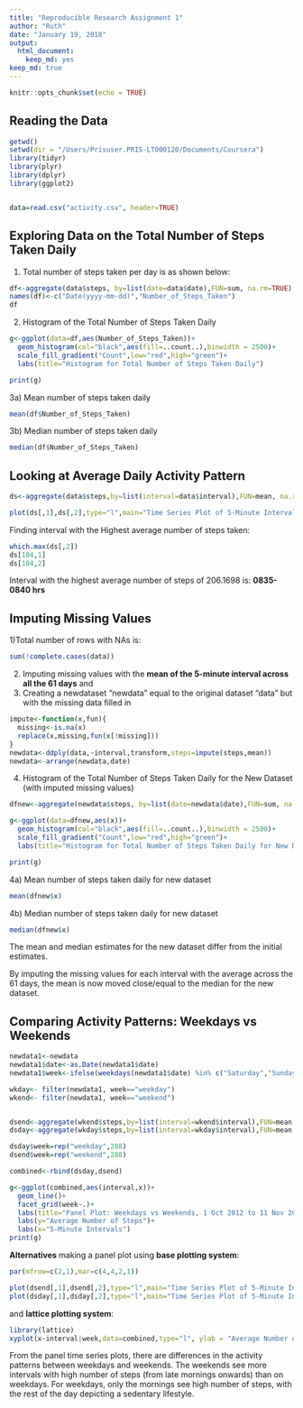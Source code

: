 ---
title: "Reproducible Research Assignment 1"
author: "Ruth"
date: "January 19, 2018"
output: 
  html_document: 
    keep_md: yes
keep_md: true
---

```{r setup, include=FALSE}
knitr::opts_chunk$set(echo = TRUE)
```

## Reading the Data


```{r read}
getwd()
setwd(dir = "/Users/Prisuser.PRIS-LT000120/Documents/Coursera")
library(tidyr)
library(plyr)
library(dplyr)
library(ggplot2)


data=read.csv("activity.csv", header=TRUE)

```
## Exploring Data on the Total Number of Steps Taken Daily

1) Total number of steps taken per day is as shown below:

```{r Q1}
df<-aggregate(data$steps, by=list(date=data$date),FUN=sum, na.rm=TRUE)
names(df)<-c("Date(yyyy-mm-dd)","Number_of_Steps_Taken")
df
```

2) Histogram of the Total Number of Steps Taken Daily

```{r histogram, echo=TRUE}
g<-ggplot(data=df,aes(Number_of_Steps_Taken))+
  geom_histogram(col="black",aes(fill=..count..),binwidth = 2500)+
  scale_fill_gradient("Count",low="red",high="green")+
  labs(title="Histogram for Total Number of Steps Taken Daily")

print(g)
```

3a) Mean number of steps taken daily

```{r mean}
mean(df$Number_of_Steps_Taken)
```

3b) Median number of steps taken daily

```{r median}
median(df$Number_of_Steps_Taken)
```
## Looking at Average Daily Activity Pattern

```{r time_Series}

ds<-aggregate(data$steps,by=list(interval=data$interval),FUN=mean, na.rm=TRUE)

plot(ds[,1],ds[,2],type="l",main="Time Series Plot of 5-Minute Intervals, 1 Oct 2012 to 30 Nov 2012",xlab="5-minute Intervals (from 0 to 2355 in a day)",ylab="Average Number of Steps Taken across 61 days" )
```


Finding interval with the Highest average number of steps taken:
```{r highest}
which.max(ds[,2])
ds[104,1]
ds[104,2]
```
Interval with the highest average number of steps of 206.1698 is:  **0835-0840 hrs**

## Imputing Missing Values
1)Total number of rows with NAs is:
```{r count_NA}
sum(!complete.cases(data))
```

2) Imputing missing values with the **mean of the 5-minute interval across all the 61 days** and
3) Creating a newdataset "newdata" equal to the original dataset "data" but with the missing data filled in
```{r impute_missing}
impute<-function(x,fun){
  missing<-is.na(x)
  replace(x,missing,fun(x[!missing]))
}
newdata<-ddply(data,~interval,transform,steps=impute(steps,mean))
newdata<-arrange(newdata,date)

```
4) Histogram of the Total Number of Steps Taken Daily for the New Dataset (with imputed missing values)

```{r histogram_New,echo=TRUE}
dfnew<-aggregate(newdata$steps, by=list(date=newdata$date),FUN=sum, na.rm=TRUE)

g<-ggplot(data=dfnew,aes(x))+
  geom_histogram(col="black",aes(fill=..count..),binwidth = 2500)+
  scale_fill_gradient("Count",low="red",high="green")+
  labs(title="Histogram for Total Number of Steps Taken Daily for New Dataset",x="Number of Steps Taken")

print(g)
```


4a) Mean number of steps taken daily for new dataset

```{r meannew}
mean(dfnew$x)
```

4b) Median number of steps taken daily for new dataset

```{r mediannew}
median(dfnew$x)
```
The mean and median estimates for the new dataset differ from the initial estimates.

By imputing the missing values for each interval with the average across the 61 days, the mean is now moved close/equal to the median for the new dataset.

## Comparing Activity Patterns: Weekdays vs Weekends
```{r panel_plot}
newdata1<-newdata
newdata1$date<-as.Date(newdata1$date)
newdata1$week<-ifelse(weekdays(newdata1$date) %in% c("Saturday","Sunday"),"weekend","weekday")

wkday<- filter(newdata1, week=="weekday")
wkend<- filter(newdata1, week=="weekend")


dsend<-aggregate(wkend$steps,by=list(interval=wkend$interval),FUN=mean, na.rm=TRUE)
dsday<-aggregate(wkday$steps,by=list(interval=wkday$interval),FUN=mean, na.rm=TRUE)

dsday$week=rep("weekday",288)
dsend$week=rep("weekend",288)

combined<-rbind(dsday,dsend)

g<-ggplot(combined,aes(interval,x))+
  geom_line()+
  facet_grid(week~.)+
  labs(title="Panel Plot: Weekdays vs Weekends, 1 Oct 2012 to 11 Nov 2012")+
  labs(y="Average Number of Steps")+
  labs(x="5-Minute Intervals")
print(g)
```

**Alternatives** making a panel plot using **base plotting system**:
```{r base, echo=TRUE}
par(mfrow=c(2,1),mar=c(4,4,2,1))

plot(dsend[,1],dsend[,2],type="l",main="Time Series Plot of 5-Minute Intervals (Weekends)",xlab=" ",ylab=" " )
plot(dsday[,1],dsday[,2],type="l",main="Time Series Plot of 5-Minute Intervals (Weekdays)",xlab="5-minute Intervals (from 0 to 2355 on Weekdays)",ylab=" " )
```

and **lattice plotting system**:


```{r lattice, echo=TRUE}
library(lattice)
xyplot(x~interval|week,data=combined,type="l", ylab = "Average Number of Steps",layout=c(1,2))

```

From the panel time series plots, there are differences in the activity patterns between weekdays and weekends. The weekends see more intervals with high number of steps (from late mornings onwards) than on weekdays. For weekdays, only the mornings see high number of steps, with the rest of the day depicting a sedentary lifestyle.
